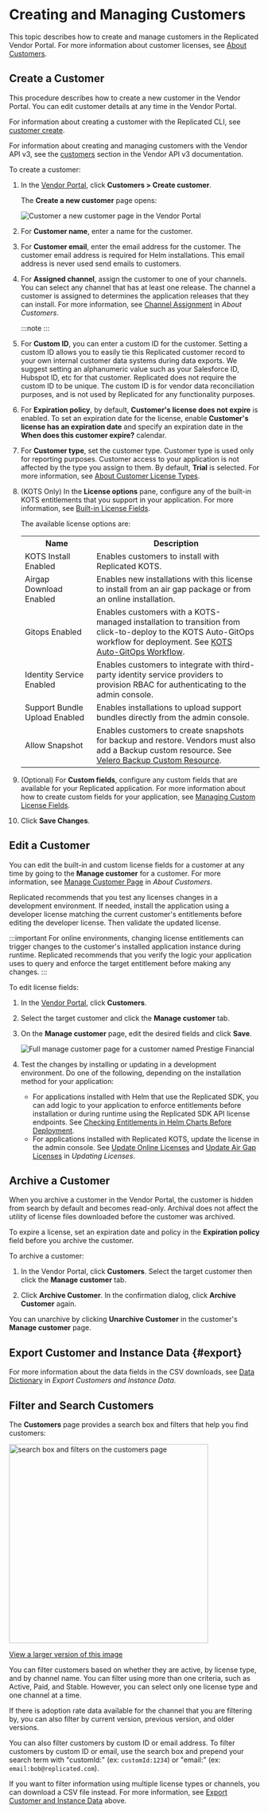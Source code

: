 
# Creating and Managing Customers

This topic describes how to create and manage customers in the Replicated Vendor Portal. For more information about customer licenses, see [About Customers](licenses-about).

## Create a Customer

This procedure describes how to create a new customer in the Vendor Portal. You can edit customer details at any time in the Vendor Portal.

For information about creating a customer with the Replicated CLI, see [customer create](/reference/replicated-cli-customer-create).

For information about creating and managing customers with the Vendor API v3, see the [customers](https://replicated-vendor-api.readme.io/reference/getcustomerentitlements) section in the Vendor API v3 documentation.

To create a customer:

1. In the [Vendor Portal](https://vendor.replicated.com), click **Customers > Create customer**.

   The **Create a new customer** page opens:

   ![Customer a new customer page in the Vendor Portal](/images/create-customer.png)

1. For **Customer name**, enter a name for the customer.

1. For **Customer email**, enter the email address for the customer. The customer email address is required for Helm installations. This email address is never used send emails to customers.

1. For **Assigned channel**, assign the customer to one of your channels. You can select any channel that has at least one release. The channel a customer is assigned to determines the application releases that they can install. For more information, see [Channel Assignment](licenses-about#channel-assignment) in _About Customers_.

   :::note
   <ChangeChannel/>
   :::

1. For **Custom ID**, you can enter a custom ID for the customer. Setting a custom ID allows you to easily tie this Replicated customer record to your own internal customer data systems during data exports. We suggest setting an alphanumeric value such as your Salesforce ID, Hubspot ID, etc for that customer. Replicated does not require the custom ID to be unique. The custom ID is for vendor data reconciliation purposes, and is not used by Replicated for any functionality purposes.

1. For **Expiration policy**, by default, **Customer's license does not expire** is enabled. To set an expiration date for the license, enable **Customer's license has an expiration date** and specify an expiration date in the **When does this customer expire?** calendar. 

1. For **Customer type**, set the customer type. Customer type is used only for reporting purposes. Customer access to your application is not affected by the type you assign to them. By default, **Trial** is selected. For more information, see [About Customer License Types](licenses-about-types).

1. (KOTS Only) In the **License options** pane, configure any of the built-in KOTS entitlements that you support in your application. For more information, see [Built-in License Fields](licenses-using-builtin-fields).

    The available license options are:

      <table>
        <tr>
          <th width="30%">Name</th>
          <th width="70%">Description</th>
        </tr>
        <tr>
          <td>KOTS Install Enabled</td>
          <td>Enables customers to install with Replicated KOTS.</td>
        </tr>
        <tr>
          <td>Airgap Download Enabled</td>
          <td>Enables new installations with this license to install from an air gap package or from an online installation.</td>
        </tr>
        <tr>
          <td>Gitops Enabled</td>
          <td> <GitOpsNotRecommended/> Enables customers with a KOTS-managed installation to transition from click-to-deploy to the KOTS Auto-GitOps workflow for deployment. See <a href="/enterprise/gitops-workflow">KOTS Auto-GitOps Workflow</a>. </td>
        </tr>
        <tr>
          <td>Identity Service Enabled</td>
          <td>Enables customers to integrate with third-party identity service providers to provision RBAC for authenticating to the admin console.</td>
        </tr>
        <tr>
          <td>Support Bundle Upload Enabled</td>
          <td>Enables installations to upload support bundles directly from the admin console.</td>
        </tr>
        <tr>
          <td>Allow Snapshot</td>
          <td>Enables customers to create snapshots for backup and restore. Vendors must also add a Backup custom resource. See <a href="/reference/custom-resource-backup">Velero Backup Custom Resource</a>.</td>
        </tr>
      </table>

1. (Optional) For **Custom fields**, configure any custom fields that are available for your Replicated application. For more information about how to create custom fields for your application, see [Managing Custom License Fields](licenses-adding-custom-fields).

1. Click **Save Changes**.

## Edit a Customer

You can edit the built-in and custom license fields for a customer at any time by going to the **Manage customer** for a customer. For more information, see [Manage Customer Page](licenses-about#manage-customer-page) in _About Customers_.
   
Replicated recommends that you test any licenses changes in a development environment. If needed, install the application using a developer license matching the current customer's entitlements before editing the developer license. Then validate the updated license.

:::important
For online environments, changing license entitlements can trigger changes to the customer's installed application instance during runtime. Replicated recommends that you verify the logic your application uses to query and enforce the target entitlement before making any changes.
:::

To edit license fields:

1. In the [Vendor Portal](https://vendor.replicated.com), click **Customers**.

1. Select the target customer and click the **Manage customer** tab.

1. On the **Manage customer** page, edit the desired fields and click **Save**.

   ![Full manage customer page for a customer named Prestige Financial](/images/customer-details.png)

1. Test the changes by installing or updating in a development environment. Do one of the following, depending on the installation method for your application:
    * For applications installed with Helm that use the Replicated SDK, you can add logic to your application to enforce entitlements before installation or during runtime using the Replicated SDK API license endpoints. See [Checking Entitlements in Helm Charts Before Deployment](licenses-reference-helm).
    * For applications installed with Replicated KOTS, update the license in the admin console. See [Update Online Licenses](/enterprise/updating-licenses#update-online-licenses) and [Update Air Gap Licenses](/enterprise/updating-licenses#update-air-gap-licenses) in _Updating Licenses_.

## Archive a Customer

When you archive a customer in the Vendor Portal, the customer is hidden from search by default and becomes read-only. Archival does not affect the utility of license files downloaded before the customer was archived.

To expire a license, set an expiration date and policy in the **Expiration policy** field before you archive the customer.

To archive a customer:

1. In the Vendor Portal, click **Customers**. Select the target customer then click the **Manage customer** tab.

1. Click **Archive Customer**. In the confirmation dialog, click **Archive Customer** again.

You can unarchive by clicking **Unarchive Customer** in the customer's **Manage customer** page.

## Export Customer and Instance Data {#export}

<Download/>

For more information about the data fields in the CSV downloads, see [Data Dictionary](/vendor/instance-data-export#data-dictionary) in _Export Customers and Instance Data_.
## Filter and Search Customers

The **Customers** page provides a search box and filters that help you find customers:

<img alt="search box and filters on the customers page" src="/images/customers-filter.png" width="400px"/>

[View a larger version of this image](/images/customers-filter.png)

You can filter customers based on whether they are active, by license type, and by channel name. You can filter using more than one criteria, such as Active, Paid, and Stable. However, you can select only one license type and one channel at a time.

If there is adoption rate data available for the channel that you are filtering by, you can also filter by current version, previous version, and older versions.

You can also filter customers by custom ID or email address. To filter customers by custom ID or email, use the search box and prepend your search term with "customId:" (ex: `customId:1234`) or "email:" (ex: `email:bob@replicated.com`).

If you want to filter information using multiple license types or channels, you can download a CSV file instead. For more information, see [Export Customer and Instance Data](#export) above.
